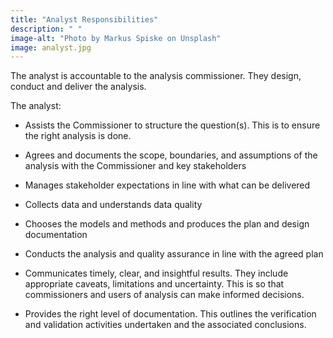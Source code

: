 ```yaml
---
title: "Analyst Responsibilities"
description: " "
image-alt: "Photo by Markus Spiske on Unsplash"
image: analyst.jpg
---
```


The analyst is accountable to the analysis commissioner. They design, conduct and deliver the analysis. 

The analyst: 

- Assists the Commissioner to structure the question(s). This is to ensure the right analysis is done.  

- Agrees and documents the scope, boundaries, and assumptions of the analysis with the Commissioner and key stakeholders  

- Manages stakeholder expectations in line with what can be delivered  

- Collects data and understands data quality 

- Chooses the models and methods and produces the plan and design documentation  

- Conducts the analysis and quality assurance in line with the agreed plan  

- Communicates timely, clear, and insightful results. They include appropriate caveats, limitations and uncertainty. This is so that commissioners and users of analysis can make informed decisions. 

- Provides the right level of documentation. This outlines the verification and validation activities undertaken and the associated conclusions. 